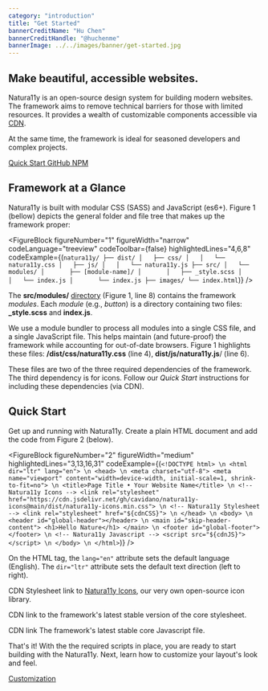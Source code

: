 ```yaml
---
category: "introduction"
title: "Get Started"
bannerCreditName: "Hu Chen"
bannerCreditHandle: "@huchenme"
bannerImage: ../../images/banner/get-started.jpg
---
```



<TextBlock>

<h2 className="h1">Make beautiful, accessible websites.</h2>

Natura11y is an open-source design system for building modern websites. The framework aims to remove technical barriers for those with limited resources. It provides a wealth of customizable components accessible via <a href="#1">CDN</a>.

At the same time, the framework is ideal for seasoned developers and complex projects.

<div className="grid grid--column-3--md gap-1 text-color-link font-size-md">
    <a className="button button--outline button--has-icon width-100"
        href="#quickStart">
        <span className="icon icon-arrow-down button__icon" aria-hidden="true"></span>
        <span className="button__text">Quick Start</span>
    </a>
    <a className="button button--outline button--has-icon width-100"
        href="https://github.com/cavidano/natura11y" target="_blank">
        <span className="icon icon-github button__icon" aria-hidden="true"></span>
        <span className="button__text">GitHub</span>
    </a>
    <a className="button button--outline button--has-icon width-100"
        href="https://www.npmjs.com/package/natura11y" target="_blank">
        <span className="icon icon-npm button__icon" aria-hidden="true"></span>
        <span className="button__text">NPM</span>
    </a>
</div>

</TextBlock>

<Divider id="framework-at-a-glance" />

<TextBlock>

## Framework at a Glance

Natura11y is built with modular CSS (SASS) and JavaScript (es6+). Figure 1 (bellow) depicts the general folder and file tree that makes up the framework proper:

</TextBlock>

<FigureBlock 
    figureNumber="1"
    figureWidth="narrow"
    codeLanguage="treeview"
    codeToolbar={false}
    highlightedLines="4,6,8"
    codeExample={(`
    natura11y/
    ├── dist/
    │   ├── css/
    │   │   └── natura11y.css
    │   ├── js/
    │   │   └── natura11y.js
    ├── src/
    │   └── modules/
    │       ├── [module-name]/
    │       │   ├── _style.scss
    │       │   └── index.js
    │       └── index.js
    ├── images/
    └── index.html
    `)}
/>

<TextBlock>

The **src/modules/** <a href="https://github.com/cavidano/natura11y/tree/main/src/modules" target="_blank">directory</a> (Figure 1, line 8) contains the framework *modules*. Each *module* (e.g., *button*) is a directory containing two files: **_style.scss** and **index.js**.

We use a module bundler to process all modules into a single CSS file, and a single JavaScript file. This helps maintain (and future-proof) the framework while accounting for out-of-date browsers. Figure 1 highlights these files: **/dist/css/natura11y.css** (line 4), **dist/js/natura11y.js**/ (line 6).

These files are two of the three required dependencies of the framework. The third dependency is for icons. Follow our *Quick Start* instructions for including these dependencies (via CDN).

</TextBlock>

<Divider id="quick-start" />

<TextBlock>

## Quick Start

Get up and running with Natura11y. Create a plain HTML document and add the code from Figure 2 (below).

</TextBlock>

<FigureBlock 
    figureNumber="2"
    figureWidth="medium"
    highlightedLines="3,13,16,31"
    codeExample={(`
    <!DOCTYPE html> \n
    <html dir="ltr" lang="en"> \n
        <head> \n
            <meta charset="utf-8">
            <meta name="viewport" content="width=device-width, initial-scale=1, shrink-to-fit=no"> \n
            <title>Page Title • Your Website Name</title> \n
            <!-- Natura11y Icons -->
            <link rel="stylesheet" href="https://cdn.jsdelivr.net/gh/cavidano/natura11y-icons@main/dist/natura11y-icons.min.css"> \n
            <!-- Natura11y Stylesheet -->
            <link rel="stylesheet" href="${cdnCSS}"> \n
        </head> \n
        <body> \n
            <header id="global-header"></header> \n
            <main id="skip-header-content">
                <h1>Hello Nature</h1>
            </main> \n
            <footer id="global-footer"></footer> \n
            <!-- Natura11y Javascript -->
            <script src="${cdnJS}"></script> \n
        </body> \n
    </html>
    `)}
/>

<TableLineDescBlock targetFigure="2">

<TableLineDescRow lines="3">

On the HTML tag, the `lang="en"` attribute sets the default language (English). The `dir="ltr"` attribute sets the default text direction (left to right).

</TableLineDescRow>

<TableLineDescRow lines="13">

CDN Stylesheet link to <a href="/icons">Natura11y Icons</a>, our very own open-source icon library.

</TableLineDescRow>

<TableLineDescRow lines="16">

CDN link to the framework's latest stable version of the core stylesheet.

</TableLineDescRow>

<TableLineDescRow lines="31">

CDN link The framework's latest stable core Javascript file.

</TableLineDescRow>

</TableLineDescBlock>

<TextBlock>

That's it! With the the required scripts in place, you are ready to start building with the Natura11y. Next, learn how to customize your layout's look and feel.

</TextBlock>

<div class="container narrow margin-y-4">
    <a class="button button--has-icon theme-primary" href="/docs/customization">
        <span class="button__text">Customization</span>
        <span class="icon icon-arrow-right" aria-hidden="true"></span>
    </a>
</div>